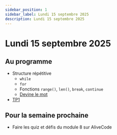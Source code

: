 ```yaml
---
sidebar_position: 1
sidebar_label: Lundi 15 septembre 2025
description: Lundi 15 septembre 2025
---
```


# Lundi 15 septembre 2025

## Au programme

- Structure répétitive
  - `while`
  - `for`
  - Fonctions `range()`, `len()`, `break`, `continue`
  - [Devine le mot](https://archambaultv-prof.github.io/programmation-python/docs/basic/stuctures_controles/Exercices/devine_le_mot)
- [TP1](../evaluations/tp_1.mdx)

## Pour la semaine prochaine

- Faire les quiz et défis du module 8 sur AliveCode
